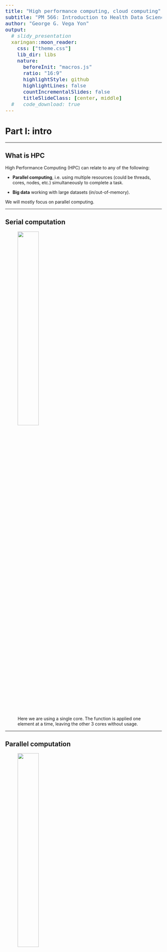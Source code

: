 ```yaml
---
title: "High performance computing, cloud computing"
subtitle: "PM 566: Introduction to Health Data Science"
author: "George G. Vega Yon"
output:
  # slidy_presentation
  xaringan::moon_reader:
    css: ["theme.css"]
    lib_dir: libs
    nature:
      beforeInit: "macros.js"
      ratio: "16:9"
      highlightStyle: github
      highlightLines: false
      countIncrementalSlides: false
      titleSlideClass: [center, middle]
  #   code_download: true
---
```


<!--Yeah... I have really long code chunks, so I just changed the default size :)-->
<style type="text/css">
code.r,code.cpp,code{
  font-size:medium;
}
</style>

# Part I: intro

---

## What is HPC

High Performance Computing (HPC) can relate to any of the following:

- **Parallel computing**, i.e. using multiple resources (could be threads, cores, nodes, etc.) simultaneously to complete a task.

- **Big data** working with large datasets (in/out-of-memory).

We will mostly focus on parallel computing.

---

## Serial computation

<div align="center">
<figure>
<img src="fig/pll-computing-explained-serial.png" style="width:40%">
<figcaption>Here we are using a single core. The function is applied one element at a time, leaving the other 3 cores without usage.</figcaption>
</figure>
</div>

---

## Parallel computation

<div align="center">
<figure>
<img src="fig/pll-computing-explained-parallel.png" style="width:40%">
<figcaption>In this more intelligent way of computation, we are taking full advantage of our computer by using all 4 cores at the same time. This will translate in a reduced computation time which, in the case of complicated/long calculations, can be an important speed gain.</figcaption>
</figure>
</div>

---

## Overview of HPC

Using [Flynn's classical taxonomy](https://en.wikipedia.org/wiki/Flynn%27s_taxonomy), we can classify parallel computing according to the following two dimmensions:

a. Type of instruction: Single vs Multiple

b. Data stream: Single vs Multiple

<figure>
<img src="https://upload.wikimedia.org/wikipedia/commons/thumb/a/ae/SISD.svg/480px-SISD.svg.png" style="width:23%;">
<img src="https://upload.wikimedia.org/wikipedia/commons/thumb/9/97/MISD.svg/480px-MISD.svg.png" style="width:23%;">
<img src="https://upload.wikimedia.org/wikipedia/commons/thumb/2/21/SIMD.svg/480px-SIMD.svg.png" style="width:23%;">
<img src="https://upload.wikimedia.org/wikipedia/commons/thumb/c/c6/MIMD.svg/480px-MIMD.svg.png" style="width:23%;">
<figcaption><a href="https://en.wikipedia.org/wiki/Michael_J._Flynn" target="_blank">Michael Flynn</a>'s Taxonomy (<a href="https://en.wikipedia.org/wiki/Flynn%27s_taxonomy" target="_blank">wiki</a>)</figcaption>
</figure>

---

## Parallel computing: Hardware

When it comes to parallel computing, there are several ways (levels) in which we can speed up our analysis. From the Bottom up:

- **[Thread level SIMD instructions](https://en.wikipedia.org/wiki/Vector_processor)**: In most modern processors support some level of what is called vectorization, this is, applying a single (same) instruction to streams of data, for example: adding vector `A` and `B`.

- **[Hyper-Tthreading Technology](https://en.wikipedia.org/wiki/Hyper-threading)** (HTT): Intel's hyper-threading generates a virtual partition of a single core (processor) which, while not equivalent to having multiple physical threads, does speedup things.

- **[Multi-core processor](https://en.wikipedia.org/wiki/Multi-core_processor)**: Most modern CPUs (Central Processing Unit) have two or more physical cores. A typical laptop computer has about 8 cores.

- **[General-Purpose Computing on Graphics Processing Unit](https://en.wikipedia.org/wiki/General-purpose_computing_on_graphics_processing_units)** (GP-GPU): While modern CPUs have a couple of dozens of cores, GPUs can hold thousands of those. Designed for image processing, there's an increasing use of GPUs as an alternative of CPUs for scientific computing.

- **[High-Performance Computing Cluster](https://en.wikipedia.org/wiki/Computer_cluster)** (HPC): A collection of computing nodes that are interconnected using a fast Ethernet network.

- **[Grid Computing](https://en.wikipedia.org/wiki/Grid_computing)**: A collection of loosely interconnected machines that may or may not be in the same physical place, for example: HTCondor clusters. 

---

## Parallel computing: CPU components

<div align="center">
<figure>
<img src="fig/cpu-slurm.png" style="width:40%">
<figcaption>Taxonomy of CPUs (Downloaded from <a href="https://slurm.schedmd.com/mc_support.html">https://slurm.schedmd.com/mc_support.html</a>)</figcaption>
</figure>
</div>

---

## Parallel computing: Software

Implicit parallelization:

- [tensorflow](https://en.wikipedia.org/wiki/TensorFlow): Machine learning framework
- [pqR](http://www.pqr-project.org/): Branched version of R.
- [Microsoft R](https://mran.microsoft.com/open): Microsoft's R private version (based on Revolution Analytics' R version).
- [data.table](https://cran.r-project.org/package=data.table) (R package): Data wrangling using multiple cores.
- [caret](https://cran.r-project.org/package=caret) (R package): A meta package, has various implementations using parallel computing.

Explicit parallelization ([DIY](https://en.wikipedia.org/wiki/Do_it_yourself)):

- [CUDA](https://en.wikipedia.org/wiki/CUDA) (C/C++ library): Programming with GP-GPUs.
- [Open MP](https://openmp.org) (C/C++ library): Multi-core programming (CPUs).
- [Open MPI](https://open-mpi.org) (C/C++ library): Large scale programming with multi-node systems.
- [Threading Building Blocks](https://en.wikipedia.org/wiki/Threading_Building_Blocks) (C/C++ library): Intel's parallel computing library.
- [Kokkos](https://kokkos.org/about/) (C++ library): A hardware-agnostic programming framework for HPC applications.
- [parallel](https://CRAN.R-project.org/view=HighPerformanceComputing) (R package): R's built-in parallel computing package
- [future](https://cran.r-project.org/package=future) (R package): Framework for parallelzing R.
- [RcppParallel](https://cran.r-project.org/package=RcppParallel) (R C++ API wrapper): Header and templates for building [Rcpp](https://cran.r-project.org/package=Rcpp)+multi-threaded programs.
- [julia](https://julialang.org) (programming language): High-performing, has a framework for parallel computing as well.

---

## Cloud Computing (a.k.a. on-demand computing)

HPC clusters, super-computers, etc. need not to be bought... you can rent:

- [Amazon Web Services (AWS)](https://aws.amazon.com)

- [Google Cloud Computing](https://cloud.google.com)

- [Microsoft Azure](https://azure.microsoft.com)

These services provide more than just computing (storage, data analysis, etc.). But for computing and storage, there are other free resources, e.g.:

- [The  Extreme Science and Engineering Discovery Environment (XSEDE)](https://www.xsede.org/)

---

<div align="center">
<figure>
<img src="fig/when_to_parallel.png" style="width:80%;">
<figcaption>Ask yourself these questions before jumping into HPC!</figcaption>
</figure>
</div>

---

## Parallel computing in R

While there are several alternatives (just take a look at the
[High-Performance Computing Task View](https://cran.r-project.org/web/views/HighPerformanceComputing.html)),
we'll focus on the following R-packages for **explicit parallelism**

Some examples:

> *   [**parallel**](https://cran.r-project.org/package=parallel): R package that provides '[s]upport for parallel computation,
    including random-number generation'.

> *   [**foreach**](https://cran.r-project.org/package=foreach): R package for 'general iteration over elements' in parallel fashion.

> *   [**future**](https://cran.r-project.org/package=future): '[A] lightweight and
    unified Future API for sequential and parallel processing of R
    expression via futures.' (won't cover here)
    
Implicit parallelism, on the other hand, are out-of-the-box tools that allow the
programmer not to worry about parallelization, e.g. such as
[**gpuR**](https://cran.r-project.org/package=gpuR) for Matrix manipulation using
GPU, [**tensorflow**](https://cran.r-project.org/package=tensorflow)

---

And there's also a more advanced set of options

> *   [**Rcpp**](https://cran.r-project.org/package=Rcpp) + [OpenMP](https://www.openmp.org):
    [Rcpp](https://cran.r-project.org/package=Rcpp) is an R package for integrating
    R with C++, and OpenMP is a library for high-level parallelism for C/C++ and
    Fortran.

> *   A ton of other type of resources, notably the tools for working with 
    batch schedulers such as Slurm, HTCondor, etc.
   
---
    
## The parallel package

*  Based on the `snow` and `multicore` R Packages.

*  Explicit parallelism.

*  Simple yet powerful idea: Parallel computing as multiple R sessions.

*  Clusters can be made of both local and remote sessions

*  Multiple types of cluster: `PSOCK`, `Fork`, `MPI`, etc.

<div style="text-align: center;"><img src="fig/parallel-package.svg"/></div>

---

# Parallel workflow

(Usually) We do the following:

1.  Create a `PSOCK/FORK` (or other) cluster using `makePSOCKCluster`/`makeForkCluster`
    (or `makeCluster`)
    
2.  Copy/prepare each R session (if you are using a `PSOCK` cluster):

    a.  Copy objects with `clusterExport`

    b.  Pass expressions with `clusterEvalQ`

    c.  Set a seed

3.  Do your call: `parApply`, `parLapply`, etc. 

4.  Stop the cluster with `clusterStop`

---

## Ex 1: Hello world!

```r
# 1. CREATING A CLUSTER
library(parallel)
cl <- makePSOCKcluster(4)    
x  <- 20

# 2. PREPARING THE CLUSTER
clusterSetRNGStream(cl, 123) # Equivalent to `set.seed(123)`
clusterExport(cl, "x")

# 3. DO YOUR CALL
clusterEvalQ(cl, {
  paste0("Hello from process #", Sys.getpid(), ". I see x and it is equal to ", x)
})

# 4. STOP THE CLUSTER
stopCluster(cl)
```

---

## Ex 2: Parallel regressions

**Problem**: Run multiple regressions on a very wide dataset. We need to fit the
following model:

$$
y = X_i\beta_i + \varepsilon,\quad \varepsilon\sim N(0, \sigma^2_i),\quad\forall i
$$

```r
set.seed(131)
y <- rnorm(500)
X <- matrix(rnorm(500*999), nrow = 500, dimnames = list(1:500, sprintf("x%03d", 1:999)))
```

```r
dim(X)
X[1:6, 1:5]
str(y)
```

---

## Ex 2: Parallel regressions (cont'd 1)

**Serial solution**: Use `apply` (forloop) to solve it

```r


ans <- apply(
  
  X      = X,
  MARGIN = 2,
  FUN    = function(x, y) coef(lm(y ~ x)),
  y      = y
  )

ans[,1:5]
```

---

## Ex 2: Parallel regressions (cont'd 2)

**Parallel solution**: Use `parApply`

```r
library(parallel)
cl <- makePSOCKcluster(4L)
ans <- parApply(
  cl     = cl,
  X      = X,
  MARGIN = 2,
  FUN    = function(x, y) coef(lm(y ~ x)),
  y      = y
  )
 
ans[,1:5]
```

---

Are we going any faster?

```r
microbenchmark::microbenchmark(
  parallel = parApply(
    cl  = cl,
    X   = X, MARGIN = 2,
    FUN = function(x, y) coef(lm(y ~ x)),
    y   = y
    ),
  serial = apply(
    X   = X, MARGIN = 2,
    FUN = function(x, y) coef(lm(y ~ x)),
    y   = y
    ), unit="relative"
)
```

```r
stopCluster(cl)
```

---

# Part II: Local HPC

---

## Motivating Example: SARS-CoV2 simulation

An altered version of Conway's game of life

1. People live in a grid over a torus.
2. Each individual has 8 neighbors.
3. Individuals get the virus with the following probabilities (https://onlinelibrary.wiley.com/doi/full/10.1111/anae.15071):

   a. 100% if neither wears a face-mask.
   
   b. 50% if a healthy individual wears the face-mask but the infected individual does not.
   
   c. 20% if a infected individual wears the face-mask, but the health individual does not.
   
   d. 5% if both wear the face-mask.
    
4. Infected individuals may die with probability 10%.
  
We want to illustrate the importance of wearing face masks. We need to simulate a system with 2,500 (50 x 50) individuals, 1,000 times so we can analyze: (a) contagion curve, (b) death curve.

More models like this: The [SIRD model](https://en.wikipedia.org/wiki/Compartmental_models_in_epidemiology#The_SIRD_model) (Susceptible-Infected-Recovered-Deceased)

---

## Conway's Game of Masks

Download the program [here](sars-cov2.R).

```r
source("sars-cov2.R", echo=FALSE)
```

---

## First look: How does the simulation looks like?

```r
set.seed(7123)
one <- simulate_covid(
    pop_size    = 1600,
    nsick       = 160,
    nwears_mask = 1:400,
    nsteps      = 20,
    store       = TRUE
    )

str(one$temporal)
```

---

## First look: How does the simulation looks like? (contd')

```r
# Location of who wears the facemask
wears <- which(one$wears, arr.ind = TRUE) - 1
wears <- wears/(one$nr) * (1 + 1/one$nr)

# Initializing the animation
fig   <- magick::image_device(600, 600, res = 96/2, pointsize = 24)
for (i in 1:one$current_step) {
  
  # Plot
  image(
    one$temporal[,,i], col=c("gray", "tomato", "steelblue","black"),
    main = paste("Time", i - 1L, "of", one$nsteps),
    zlim = c(1,4)
    )
  points(wears, col="white", pch=20, cex=1.5)
  legend(
    "topright",
    col    = c("gray", "tomato", "steelblue","black", "black"),
    legend = c(names(codes), "wears a mask"),
    pch    = c(rep(15, 4), 21)
  )
}

# Finalizing plot and writing the animation
dev.off()
animation <- magick::image_animate(fig, fps = 2)
magick::image_write(animation, "covid1.gif")
```


---

<video controls width="400" height="400">
<source type="video/webm" src="fig/covid1.webm">
</video>

---

```r
set.seed(123355)
stats_nobody_wears_masks <- replicate(50, {
  simulate_covid(
    pop_size    = 900,
    nsick       = 10,
    nwears_mask = 0,
    nsteps      = 15)$statistics[,"deceased"]
  }, simplify = FALSE
  )

set.seed(123355)
stats_half_wears_masks <- replicate(50, {
  simulate_covid(
    pop_size    = 900,
    nsick       = 10,
    nwears_mask = 450,
    nsteps      = 15)$statistics[,"deceased"]
  }, simplify = FALSE
  )

set.seed(123355)
stats_all_wears_masks <- replicate(50, {
  simulate_covid(
    pop_size    = 900,
    nsick       = 10,
    nwears_mask = 900,
    nsteps      = 15)$statistics[,"deceased"]
  }, simplify = FALSE
  )
```

---

```r
stats_nobody_wears_masks <- do.call(rbind, stats_nobody_wears_masks)
stats_half_wears_masks <- do.call(rbind, stats_half_wears_masks)
stats_all_wears_masks <- do.call(rbind, stats_all_wears_masks)

boxplot(stats_nobody_wears_masks, col = "tomato")
boxplot(stats_half_wears_masks, add = TRUE, col = "gray")
boxplot(stats_all_wears_masks, add = TRUE, col = "steelblue")
```

---

## Speed things up: Timing under the serial implementation

We will use the function `system.time` to measure how much time it takes to complete 20 simulations in serial versus paralle fashion using 4 cores

```r
time_serial <- system.time({
  ans_serial <- replicate(50, {
    simulate_covid(
      pop_size    = 900,
      nsick       = 10,
      nwears_mask = 900,
      nsteps      = 20)$statistics[,"deceased"]
    },
    simplify = FALSE
    )
})
```

---

## Speed things up: Parallel a Forking Cluster

Alternative 1: If you are using Unix-like system (ubuntu, mac, etc.), you can
take advantage of process forking, and thus, parallel's `mclapply` function:

```r
time_parallel_fork <- system.time({
  ans_parallel <- parallel::mclapply(1:50, function(i) {
    simulate_covid(
      pop_size    = 900,
      nsick       = 10,
      nwears_mask = 900,
      nsteps      = 20)$statistics[,"deceased"]
    }, mc.cores = 2L
  )
})
```

---

## Speed things up: Parallel with a Socket Cluster


Alternative 2: Regardless of the operating system, we can use a Socket cluster,
which is simply a group of fresh R sessions that listen to the parent/main/mother 
session.

```r
cl <- parallel::makePSOCKcluster(2L)
```

```r
# We could either export all the needed variables
parallel::clusterExport(
  cl,
  c("calc_stats", "codes", "dat", "get_neighbors", "init", "probs_sick",
    "probs_susc", "simulate_covid", "update_status", "update_status_all"
    )
  )
```

Or simply running the simulation script in the other sessions

```r
parallel::clusterEvalQ(cl, source("sars-cov2.R"))
```

---

Bonus: Checking what are the processes running on the system

```r
(pids <- c(
  master    = Sys.getpid(),
  offspring = unlist(parallel::clusterEvalQ(cl, Sys.getpid()))
  ))
#      master offspring1 offspring2 
#     14810      15998      16012 
```

If you are using unix, you can see more details:

![](fig/ps-in-parallel.png)

---

## Speed things up: Parallel with a Socket Cluster (cont'd)

```r
time_parallel_sock <- system.time({
  ans_parallel <- parallel::parLapply(cl, 1:50, function(i) {
    simulate_covid(
      pop_size    = 900,
      nsick       = 10,
      nwears_mask = 900,
      nsteps      = 20)$statistics[,"deceased"]
    }
  )
})
parallel::stopCluster(cl)
```

---

Using two threads/processes, you can obtain the following speedup

```r
time_serial;time_parallel_sock;time_parallel_fork
```


---

# Part III: Cloud HPC

---

## Motivating Example: SARS-CoV2 simulation (on the cloud)

https://cloud.google.com/solutions/running-r-at-scale

---

## Rcpp: Hello world!

### The Fibonacci series

<img src="https://upload.wikimedia.org/wikipedia/commons/thumb/2/2e/FibonacciSpiral.svg/354px-FibonacciSpiral.svg.png" width="400px"/>

$$
Fib(n) = \left\{\begin{array}{ll}
n & \mbox{if }n \leq 1 \\ 
Fib(n-1) + Fib(n - 2) & \mbox{otherwise}
\end{array}\right.
$$

---

## Rcpp: Hello world! vers1

The following C++ file, called `fib.cpp`

```Rcpp
#include <Rcpp.h>

// [[Rcpp::export]]
int fibCpp(int n) {
  
  if (n < 2) {
    return n;
  }
  
  return fibCpp(n - 1) + fibCpp(n - 2);
  
}
```

Can be compiled within R using `Rcpp::sourceCpp("fib.cpp")`. This exports the function
Back into R

```r
c(fibCpp(1), fibCpp(2), fibCpp(3), fibCpp(4), fibCpp(5))
```

---

## Rcpp: Hello world! vers2 (with function overloading) 

Rcpp data types are mapped directly to R data types, e.g. vectors of integer in 
R can be used as `IntegerVector` in Rcpp.

```Rcpp
#include <Rcpp.h>

using namespace Rcpp;

// inline kind of implementation
int fibCpp(int n) {return (n < 2)? n : fibCpp(n - 1) + fibCpp(n - 2);}

// [[Rcpp::export]]
IntegerVector fibCpp(IntegerVector n) {

  IntegerVector res(n.size());
  for (int i = 0; i < n.size(); ++i)
    res[i] = fibCpp(n[i]);
    
  return res;
  
}
```

Back in R

```r
fibCpp(1:5)
```

---

## RcppArmadillo and OpenMP

*   Friendlier than [**RcppParallel**](http://rcppcore.github.io/RcppParallel/)...
    at least for 'I-use-Rcpp-but-don't-actually-know-much-about-C++' users (like myself!).

*   Must run only 'Thread-safe' calls, so calling R within parallel blocks can cause
    problems (almost all the time).
    
*   Use `arma` objects, e.g. `arma::mat`, `arma::vec`, etc. Or, if you are used to them
    `std::vector` objects as these are thread safe.

*   Pseudo-Random Number Generation is not very straight forward... But C++11 has
    a [nice set of functions](http://en.cppreference.com/w/cpp/numeric/random) that can be used together with OpenMP

*   Need to think about how processors work, cache memory, etc. Otherwise you could
    get into trouble... if your code is slower when run in parallel, then you probably
    are facing [false sharing](https://software.intel.com/en-us/articles/avoiding-and-identifying-false-sharing-among-threads)
    
*   If R crashes... try running R with a debugger (see
    [Section 4.3 in Writing R extensions](https://cran.r-project.org/doc/manuals/r-release/R-exts.html#Checking-memory-access)):
    
    ```shell
    ~$ R --debugger=valgrind
    ```
---

## RcppArmadillo and OpenMP workflow

1.  Add the following to your C++ source code to use OpenMP, and tell Rcpp that
    you need to include that in the compiler:
    
    ```cpp
    #include <omp.h>
    // [[Rcpp::plugins(openmp)]]
    ```

2.  Tell the compiler that you'll be running a block in parallel with openmp
    
    ```cpp
    #pragma omp [directives] [options]
    {
      ...your neat parallel code...
    }
    ```
    
    You'll need to specify how OMP should handle the data:
    
    *   `shared`: Default, all threads access the same copy.
    *   `private`: Each thread has its own copy (although not initialized).
    *   `firstprivate` Each thread has its own copy initialized.
    *   `lastprivate` Each thread has its own copy. The last value is the one stored in the main program.
    
    Setting `default(none)` is a good practice.
    
3.  Compile!

---

## Ex 3: RcppArmadillo + OpenMP

Computing the distance matrix (see `?dist`)

```Rcpp
#include <omp.h>
#include <RcppArmadillo.h>
// [[Rcpp::depends(RcppArmadillo)]]
// [[Rcpp::plugins(openmp)]]
using namespace Rcpp;

// [[Rcpp::export]]
arma::mat dist_par(const arma::mat & X, int cores = 1) {
  
  // Some constants and the result
  int N = (int) X.n_rows; int K = (int) X.n_cols;
  arma::mat D(N,N,arma::fill::zeros);
  
  omp_set_num_threads(cores); // Setting the cores
  
#pragma omp parallel for shared(D, N, K, X) default(none)
  for (int i=0; i<N; ++i)
    for (int j=0; j<i; ++j) {
      for (int k=0; k<K; k++) 
        D.at(i,j) += pow(X.at(i,k) - X.at(j,k), 2.0);
      
      // Computing square root
      D.at(i,j) = sqrt(D.at(i,j)); D.at(j,i) = D.at(i,j);
    }
      
  // My nice distance matrix
  return D;
}
```

---

```r
set.seed(1231)
K <- 1000
n <- 500
x <- matrix(rnorm(n*K), ncol=K)
```

```r
# Benchmarking!
microbenchmark::microbenchmark(
  dist(x),                 # stats::dist
  dist_par(x, cores = 1),  # 1 core
  dist_par(x, cores = 2),  # 2 cores
  times = 10, unit="relative"
)
```

---

## Resources

*   [Package parallel](https://stat.ethz.ch/R-manual/R-devel/library/parallel/doc/parallel.pdf) 
*   [Using the iterators package](https://cran.r-project.org/web/packages/iterators/vignettes/iterators.pdf)
*   [Using the foreach package](https://cran.r-project.org/web/packages/foreach/vignettes/foreach.pdf)
*   [32 OpenMP traps for C++ developers](https://software.intel.com/en-us/articles/32-openmp-traps-for-c-developers)
*   [The OpenMP API specification for parallel programming](http://www.openmp.org/)
*   ['openmp' tag in Rcpp gallery](gallery.rcpp.org/tags/openmp/)
*   [OpenMP tutorials and articles](http://www.openmp.org/resources/tutorials-articles/)

For more, checkout the [CRAN Task View on HPC](https://cran.r-project.org/web/views/HighPerformanceComputing.html){target="_blank"}

---

## Bonus track: Simulating $\pi$


*   We know that $\pi = \frac{A}{r^2}$. We approximate it by randomly adding
    points $x$ to a square of size 2 centered at the origin.

*   So, we approximate $\pi$ as $\Pr\{\|x\| \leq 1\}\times 2^2$

```r
set.seed(1231)
p    <- matrix(runif(5e3*2, -1, 1), ncol=2)
pcol <- ifelse(sqrt(rowSums(p^2)) <= 1, adjustcolor("blue", .7), adjustcolor("gray", .7))
plot(p, col=pcol, pch=18)
```

---

The R code to do this

```r
pisim <- function(i, nsim) {  # Notice we don't use the -i-
  # Random points
  ans  <- matrix(runif(nsim*2), ncol=2)
  
  # Distance to the origin
  ans  <- sqrt(rowSums(ans^2))
  
  # Estimated pi
  (sum(ans <= 1)*4)/nsim
}
```

---

```r
library(parallel)
# Setup
cl <- makePSOCKcluster(4L)
clusterSetRNGStream(cl, 123)

# Number of simulations we want each time to run
nsim <- 1e5

# We need to make -nsim- and -pisim- available to the
# cluster
clusterExport(cl, c("nsim", "pisim"))

# Benchmarking: parSapply and sapply will run this simulation
# a hundred times each, so at the end we have 1e5*100 points
# to approximate pi
microbenchmark::microbenchmark(
  parallel = parSapply(cl, 1:100, pisim, nsim=nsim),
  serial   = sapply(1:100, pisim, nsim=nsim), times = 1, unit="relative"
)

```

---

## Session info

```r
sessionInfo()
```

